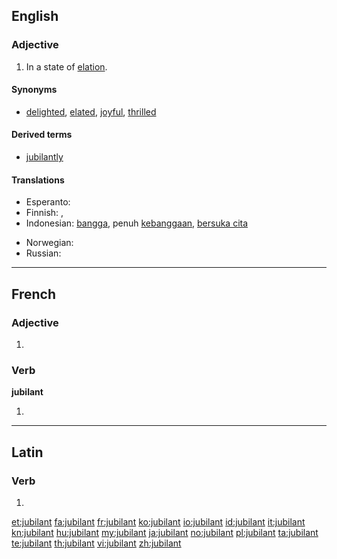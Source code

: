 ==English==

===Adjective===
{{en-adj}}

# In a state of [[elation]].

====Synonyms====
* {{sense|in a state of elation}} [[delighted]], [[elated]], [[joyful]], [[thrilled]]

====Derived terms====
* [[jubilantly]]

====Translations====
{{trans-top|In a state of elation}}
* Esperanto: {{t-|eo|jubila|xs=Esperanto}}
* Finnish: {{t-|fi|riemuitseva}}, {{t-|fi|riemukas}}
* Indonesian: [[bangga]], penuh [[bangga|kebanggaan]], [[suka cita|bersuka cita]]
{{trans-mid}}
* Norwegian: {{qualifier|adv}} {{t|no|jublende}}
* Russian: {{t|ru|ликующий}}
{{trans-bottom}}

----

==French==

===Adjective===
{{fr-adj}}

# {{l|en|jubilant}}

===Verb===
'''jubilant'''

# {{present participle of|jubiler|lang=fr}}

----

==Latin==

===Verb===
{{la-verb-form|jūbilant}}

# {{conjugation of|jubilo|jūbilō|3|p|pres|act|ind|lang=la}}


[[et:jubilant]]
[[fa:jubilant]]
[[fr:jubilant]]
[[ko:jubilant]]
[[io:jubilant]]
[[id:jubilant]]
[[it:jubilant]]
[[kn:jubilant]]
[[hu:jubilant]]
[[my:jubilant]]
[[ja:jubilant]]
[[no:jubilant]]
[[pl:jubilant]]
[[ta:jubilant]]
[[te:jubilant]]
[[th:jubilant]]
[[vi:jubilant]]
[[zh:jubilant]]